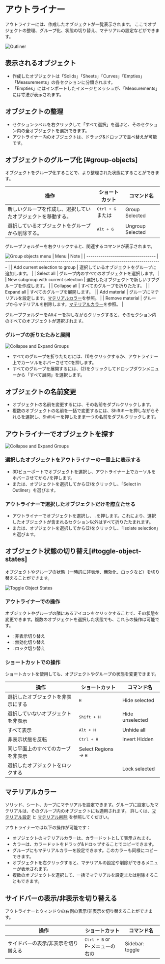 
# アウトライナー

アウトライナーには、作成したオブジェクトが一覧表示されます。
ここでオブジェクトの整理、グループ化、状態の切り替え、マテリアルの設定などができます。

![Outliner](/img/outliner-001.png)

## 表示されるオブジェクト

- 作成したオブジェクトは「Solids」「Sheets」「Curves」「Empties」「Measurements」の各セクションに分類されます。
- 「Empties」にはインポートしたイメージとメッシュが、「Measurements」には寸法が表示されます。

## オブジェクトの整理

- セクションラベルを右クリックして「すべて選択」を選ぶと、そのセクション内の全オブジェクトを選択できます。
- アウトライナー内のオブジェクトは、ドラッグ&ドロップで並べ替えが可能です。

## オブジェクトのグループ化 [#group-objects]

オブジェクトをグループ化することで、より整理された状態にすることができます。

| 操作                                                     | ショートカット                                                       | コマンド名       |
| -------------------------------------------------------- | -------------------------------------------------------------------- | ---------------- |
| 新しいグループを作成し、選択していたオブジェクトを移動する。 | <kbd>Ctrl + G</kbd> または <ButtonIcon type="outliner-gruop-icon" /> | Group Selected   |
| 選択しているオブジェクトをグループから削除する。             | <kbd>Alt + G</kbd>                                                   | Ungroup Selected |

グループフォルダーを右クリックすると、関連するコマンドが表示されます。

![Group objects menu](/img/outliner-group-objects-menu.png)
| Menu                                | Note                                                                            |
| ----------------------------------- | ------------------------------------------------------------------------------- |
| Add current selection to group      | 選択しているオブジェクトをグループに追加します。                                |
| Select all                          | グループ内のすべてのオブジェクトを選択します。                                  |
| New subgroup with current selection | 選択したオブジェクトで新しいサブグループを作成します。                          |
| Collapse all                        | すべてのグループを折りたたす。                                                  |
| Expand all                          | すべてのグループを展開します。                                                  |
| Add material                        | グループにマテリアルを設定します。[マテリアルカラー](#material-color)を参照。   |
| Remove material                     | グループからマテリアルを削除します。[マテリアルカラー](#material-color)を参照。 |

グループフォルダーをAltキーを押しながらクリックすると、そのセクション内のすべてのオブジェクトが選択されます。

### グループの折りたたみと展開

![Collapse and Expand Groups](/img/outliner-collapse-expand.png)

- すべてのグループを折りたたむには、(1)をクリックするか、アウトライナー上でカーソルをホバーさせて<kbd>C</kbd>を押します。
- すべてのグループを展開するには、(2)をクリックしてドロップダウンメニューから「すべて展開」を選択します。

## オブジェクトの名前変更

- オブジェクトの名前を変更するには、その名前をダブルクリックします。
- 複数のオブジェクトの名前を一括で変更するには、Shiftキーを押しながらそれらを選択し、Shiftキーを押したまま一つの名前をダブルクリックします。

## アウトライナーでオブジェクトを探す

![Collapse and Expand Groups](/img/outliner-collapse-expand.png)

### 選択したオブジェクトをアウトライナーの一番上に表示する

- 3Dビューポートでオブジェクトを選択し、アウトライナー上でカーソルをホバーさせてから<kbd>/</kbd>を押します。
- または、オブジェクトを選択してから(2)をクリックし、「Select in Outliner」を選びます。

### アウトライナーで選択したオブジェクトだけを際立たせる

- アウトライナーでオブジェクトを選択し、<kbd>.</kbd>を押します。これにより、選択したオブジェクトが含まれるセクション以外はすべて折りたたまれます。
- または、オブジェクトを選択してから(2)をクリックし、「Isolate selection」を選びます。

## オブジェクト状態の切り替え[#toggle-object-states]

オブジェクトやグループの状態（一時的に非表示、無効化、ロックなど）を切り替えることができます。

![Toggle Object States](/img/toggle-object-states.png)

### アウトライナーでの操作

オブジェクトやグループの隣にあるアイコンをクリックすることで、その状態を変更できます。複数のオブジェクトを選択した状態でも、これらの操作は可能です。

- <ButtonIcon type="button-outliner-hide" double="true" />: 非表示切り替え
- <ButtonIcon type="button-outliner-disable" double="true" /> : 無効化切り替え
- <ButtonIcon type="button-outliner-disable-selection" double="true"  /> : ロック切り替え

### ショートカットでの操作

ショートカットを使用しても、オブジェクトやグループの状態を変更できます。

| 操作                               | ショートカット                 | コマンド名      |
| ---------------------------------- | ------------------------------ | --------------- |
| 選択したオブジェクトを非表示にする | <kbd>H</kbd>                   | Hide selected   |
| 選択していないオブジェクトを非表示 | <kbd>Shift + H</kbd>           | Hide unselected |
| すべて表示                         | <kbd>Alt + H</kbd>             | Unhide all      |
| 非表示状態を反転                   | <kbd>Ctrl + H</kbd>            | Invert Hidden   |
| 同じ平面上のすべてのカーブを非表示 | Select Regions -> <kbd>H</kbd> |                 |
| 選択したオブジェクトをロックする   |                                | Lock selected   |

## マテリアルカラー

ソリッド、シート、カーブにマテリアルを設定できます。グループに設定したマテリアルは、そのグループ内のオブジェクトにも適用されます。
詳しくは、[マテリアル設定](/common/set-material) と [マテリアル削除](/common/remove-material) を参照してください。

アウトライナーでは以下の操作が可能です：

- オブジェクトのマテリアルカラーは、カラードットとして表示されます。
- カラーは、カラードットをドラッグ&ドロップすることでコピーできます。
- グループにもマテリアルカラーを設定できます。このカラーも同様にコピーできます。
- オブジェクトを右クリックすると、マテリアルの設定や削除ができるメニューが表示されます。
- 複数のオブジェクトを選択して、一括でマテリアルを設定または削除することもできます。

## サイドバーの表示/非表示を切り替える

アウトライナーとウィンドウの右側の表示/非表示を切り替えることができます。

| 操作                                | ショートカット                                                                           | コマンド名      |
| ----------------------------------- | ---------------------------------------------------------------------------------------- | --------------- |
| サイドバーの表示/非表示を切り替える | <kbd>Ctrl + B</kbd> or <br/> P-メニューの右の<ButtonIcon type="button-sidebar-toggle" /> | Sidebar: toggle |
